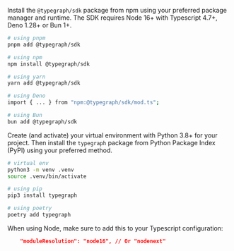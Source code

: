 
<SDKTabs>
  <TabItem value="typescript">

Install the `@typegraph/sdk` package from npm using your preferred package manager and runtime. The SDK requires Node 16+ with Typescript 4.7+, Deno 1.28+ or Bun 1+.

```bash
# using pnpm
pnpm add @typegraph/sdk

# using npm
npm install @typegraph/sdk

# using yarn
yarn add @typegraph/sdk

# using Deno
import { ... } from "npm:@typegraph/sdk/mod.ts";

# using Bun
bun add @typegraph/sdk
```

  </TabItem>
  <TabItem value="python">

Create (and activate) your virtual environment with Python 3.8+ for your project. Then install the `typegraph` package from Python Package Index (PyPI) using your preferred method.

```bash
# virtual env
python3 -m venv .venv
source .venv/bin/activate

# using pip
pip3 install typegraph

# using poetry
poetry add typegraph
```

  </TabItem>
</SDKTabs>

When using Node, make sure to add this to your Typescript configuration:

```json
    "moduleResolution": "node16", // Or "nodenext"
```
